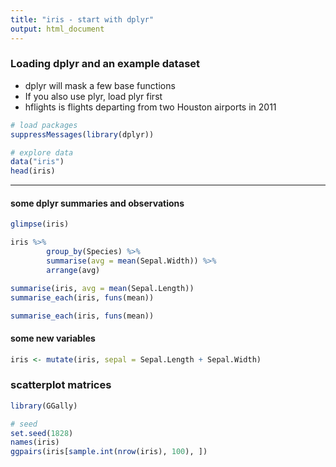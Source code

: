 ```yaml
---
title: "iris - start with dplyr"
output: html_document
---
```



### Loading dplyr and an example dataset

* dplyr will mask a few base functions
* If you also use plyr, load plyr first
* hflights is flights departing from two Houston airports in 2011

```r
# load packages
suppressMessages(library(dplyr))

# explore data
data("iris")
head(iris)
```

***

#### some dplyr summaries and observations


``` r

glimpse(iris)

iris %>%
        group_by(Species) %>%
        summarise(avg = mean(Sepal.Width)) %>%
        arrange(avg)

summarise(iris, avg = mean(Sepal.Length))
summarise_each(iris, funs(mean))

summarise_each(iris, funs(mean))
```

#### some new variables

``` r
iris <- mutate(iris, sepal = Sepal.Length + Sepal.Width)
```

### scatterplot matrices

``` r
library(GGally)

# seed
set.seed(1828)
names(iris)
ggpairs(iris[sample.int(nrow(iris), 100), ])


```